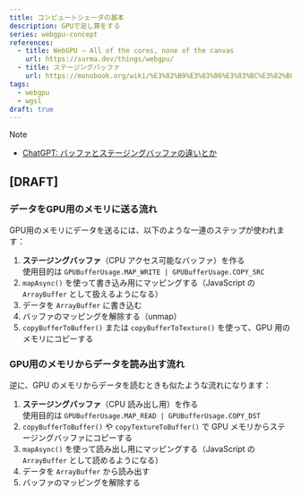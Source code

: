 ```yaml
---
title: コンピュートシェーダの基本
description: GPUで足し算をする
series: webgpu-concept
references:
  - title: WebGPU — All of the cores, none of the canvas
    url: https://surma.dev/things/webgpu/
  - title: ステージングバッファ
    url: https://monobook.org/wiki/%E3%82%B9%E3%83%86%E3%83%BC%E3%82%B8%E3%83%B3%E3%82%B0%E3%83%90%E3%83%83%E3%83%95%E3%82%A1
tags:
  - webgpu
  - wgsl
draft: true
---
```


> [!note]
>
> - [ChatGPT: バッファとステージングバッファの違いとか](https://chatgpt.com/c/6806e75b-a60c-8000-a5e8-66fb838d8749)

## [DRAFT]

### データをGPU用のメモリに送る流れ

GPU用のメモリにデータを送るには、以下のような一連のステップが使われます：

1. **ステージングバッファ**（CPU アクセス可能なバッファ）を作る  
   使用目的は `GPUBufferUsage.MAP_WRITE | GPUBufferUsage.COPY_SRC`
2. `mapAsync()` を使って書き込み用にマッピングする（JavaScript の `ArrayBuffer` として扱えるようになる）
3. データを `ArrayBuffer` に書き込む
4. バッファのマッピングを解除する（unmap）
5. `copyBufferToBuffer()` または `copyBufferToTexture()` を使って、GPU 用のメモリにコピーする

### GPU用のメモリからデータを読み出す流れ

逆に、GPU のメモリからデータを読むときも似たような流れになります：

1. **ステージングバッファ**（CPU 読み出し用）を作る  
   使用目的は `GPUBufferUsage.MAP_READ | GPUBufferUsage.COPY_DST`
2. `copyBufferToBuffer()` や `copyTextureToBuffer()` で GPU メモリからステージングバッファにコピーする
3. `mapAsync()` を使って読み出し用にマッピングする（JavaScript の `ArrayBuffer` として読めるようになる）
4. データを `ArrayBuffer` から読み出す
5. バッファのマッピングを解除する
